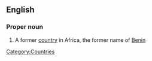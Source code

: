 ==English==
{{wikipedia}}
===Proper noun===
{{en-proper noun}}

# A former [[country]] in Africa, the former name of [[Benin]]

[[Category:Countries]]